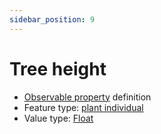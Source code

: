 ```yaml
---
sidebar_position: 9
---
```



# Tree height

- [Observable property](/viewers/dawe-vocabs?uri=https://linked.data.gov.au/def/nrm/20afc22d-7981-44d7-9417-673bb498b242) definition
- Feature type: [plant individual](http://linked.data.gov.au/def/tern-cv/60d7edf8-98c6-43e9-841c-e176c334d270)
- Value type: [Float](https://w3id.org/tern/ontologies/tern/Float)

<Example
  protocolModule="recruitment-age"
  observableProperty="https://linked.data.gov.au/def/nrm/20afc22d-7981-44d7-9417-673bb498b242"
/>
